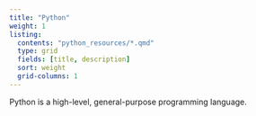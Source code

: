 ```yaml
---
title: "Python"
weight: 1
listing:
  contents: "python_resources/*.qmd"
  type: grid
  fields: [title, description]
  sort: weight
  grid-columns: 1
---
```


Python is a high-level, general-purpose programming language.